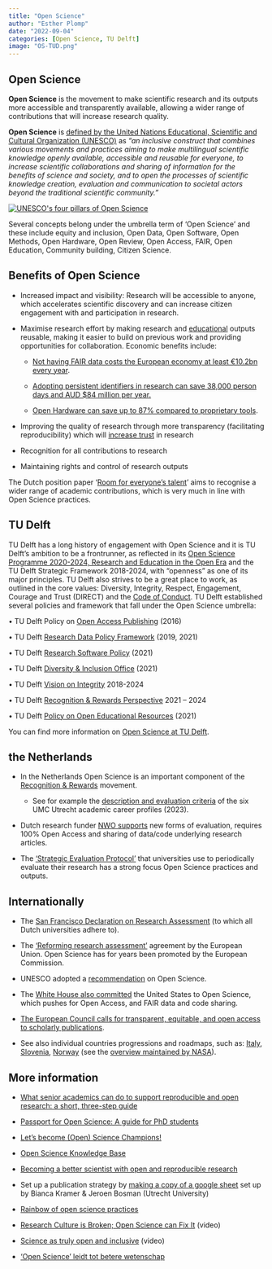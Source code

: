 ```yaml
---
title: "Open Science"
author: "Esther Plomp"
date: "2022-09-04"
categories: [Open Science, TU Delft]
image: "OS-TUD.png"
---
```


## Open Science

**Open Science** is the movement to make scientific research and its outputs more accessible and transparently available, allowing a wider range of contributions that will increase research quality.

**Open Science** is [defined by the United Nations Educational, Scientific and Cultural Organization (UNESCO)](https://unesdoc.unesco.org/ark:/48223/pf0000379949.locale=en) as *"an inclusive construct that combines various movements and practices aiming to make multilingual scientific knowledge openly available, accessible and reusable for everyone, to increase scientific collaborations and sharing of information for the benefits of science and society, and to open the processes of scientific knowledge creation, evaluation and communication to societal actors beyond the traditional scientific community."*

[![UNESCO\'s four pillars of Open Science](images/FAc9xiSXsAkZ7Xq.jpg){fig-alt="According to UNESCO, Open Science has four pillars: Open science infrastructures, Open engagement of societal actors, Open dialogue with other knowledge systems and Open scientific knowledge" fig-align="center"}](https://unesdoc.unesco.org/ark:/48223/pf0000378381.locale=en)

Several concepts belong under the umbrella term of 'Open Science' and these include equity and inclusion, Open Data, Open Software, Open Methods, Open Hardware, Open Review, Open Access, FAIR, Open Education, Community building, Citizen Science.

## Benefits of Open Science

-   Increased impact and visibility: Research will be accessible to anyone, which accelerates scientific discovery and can increase citizen engagement with and participation in research.

-   Maximise research effort by making research and [educational](https://universiteitenvannederland.nl/nl_NL/nieuwsbericht/nieuwsbericht/831-p-hogescholen-universiteiten-en-surf-gaan-em-samenwerken-em-aan-digitale-en-open-leermaterialen-p.html) outputs reusable, making it easier to build on previous work and providing opportunities for collaboration. Economic benefits include:

    -   [Not having FAIR data costs the European economy at least €10.2bn every year](https://publications.europa.eu/resource/cellar/d375368c-1a0a-11e9-8d04-01aa75ed71a1.0001.01/DOC_1).

    -   [Adopting persistent identifiers in research can save 38,000 person days and AUD \$84 million per year.](https://doi.org/10.5281/zenodo.4991733)

    -   [Open Hardware can save up to 87% compared to proprietary tools](https://doi.org/10.1016/j.ohx.2020.e00139).

-   Improving the quality of research through more transparency (facilitating reproducibility) which will [increase trust](https://doi.org/10.1177/09636625221100686) in research

-   Recognition for all contributions to research

-   Maintaining rights and control of research outputs

The Dutch position paper '[Room for everyone's talent](https://www.nwo.nl/sites/nwo/files/media-files/2019-Recognition-Rewards-Position-Paper_EN.pdf)' aims to recognise a wider range of academic contributions, which is very much in line with Open Science practices.

## TU Delft

TU Delft has a long history of engagement with Open Science and it is TU Delft's ambition to be a frontrunner, as reflected in its [Open Science Programme 2020-2024, Research and Education in the Open Era](https://www.tudelft.nl/library/tu-delft-open-science/about-the-programme) and the TU Delft Strategic Framework 2018-2024, with "openness" as one of its major principles. TU Delft also strives to be a great place to work, as outlined in the core values: Diversity, Integrity, Respect, Engagement, Courage and Trust (DIRECT) and the [Code of Conduct](https://d2k0ddhflgrk1i.cloudfront.net/TUDelft/Over_TU_Delft/Strategie/Integriteitsbeleid/COC%20EN.pdf). TU Delft established several policies and framework that fall under the Open Science umbrella:

• TU Delft Policy on [Open Access Publishing](https://d1rkab7tlqy5f1.cloudfront.net/TUDelft/Over_TU_Delft/Strategie/OA_beleid_def_29-1-2016.pdf) (2016)

• TU Delft [Research Data Policy Framework](https://d2k0ddhflgrk1i.cloudfront.net/Library/Themaportalen/RDM/researchdata-framework-policy.pdf) (2019, 2021)

• TU Delft [Research Software Policy](https://doi.org/10.5281/zenodo.4629662) (2021)

• TU Delft [Diversity & Inclusion Office](https://www.tudelft.nl/en/about-tu-delft/strategy/strategy-documents-tu-delft/diversity-policy) (2021)

• TU Delft [Vision on Integrity](https://d1rkab7tlqy5f1.cloudfront.net/TUDelft/Over_TU_Delft/Strategie/Integriteitsbeleid/TU%20Delft%20Vision%20on%20Integrity%202018-2024.pdf) 2018-2024

• TU Delft [Recognition & Rewards Perspective](https://d2k0ddhflgrk1i.cloudfront.net/TUDelft/Over_TU_Delft/Strategie/Erkennen%20en%20Waarderen%20-%20recognition%20and%20reward/TU%20Delft%20Recognition%20and%20Rewards%20perspective%20def.pdf) 2021 -- 2024

• TU Delft [Policy on Open Educational Resources](https://doi.org/10.4233/uuid:68a07efc-fc4d-4a57-8e93-88a3af37465a) (2021)

You can find more information on [Open Science at TU Delft](https://www.tudelft.nl/open-science).

## the Netherlands

-   In the Netherlands Open Science is an important component of the [Recognition & Rewards](https://recognitionrewards.nl/) movement.

    -   See for example the [description and evaluation criteria](https://assets-eu-01.kc-usercontent.com/546dd520-97db-01b7-154d-79bb6d950a2d/5b97a599-5b3c-4727-a995-bc07038dae0b/UMCU%20Academic%20Career%20Profiles_May2023.pdf) of the six UMC Utrecht academic career profiles (2023).

-   Dutch research funder [NWO supports](https://www.nwo.nl/en/open-science) new forms of evaluation, requires 100% Open Access and sharing of data/code underlying research articles.

-   The ['Strategic Evaluation Protocol'](https://www.universiteitenvannederland.nl/files/documenten/Domeinen/Onderzoek/SEP_2021-2027.pdf) that universities use to periodically evaluate their research has a strong focus Open Science practices and outputs.

## Internationally

-   The [San Francisco Declaration on Research Assessment](https://sfdora.org/) (to which all Dutch universities adhere to).

-   The ['Reforming research assessment'](https://research-and-innovation.ec.europa.eu/news/all-research-and-innovation-news/reforming-research-assessment-agreement-now-final-2022-07-20_en) agreement by the European Union. Open Science has for years been promoted by the European Commission.

-   UNESCO adopted a [recommendation](https://en.unesco.org/science-sustainable-future/open-science/recommendation) on Open Science.

-   The [White House also committed](https://cen.acs.org/policy/publishing/White-House-mandates-immediate-open/100/web/2022/08#:~:text=All%20US%20federally%2Dfunded%20research,31%2C%202025.) the United States to Open Science, which pushes for Open Access, and FAIR data and code sharing.

-   [The European Council calls for transparent, equitable, and open access to scholarly publications](https://www.consilium.europa.eu/en/press/press-releases/2023/05/23/council-calls-for-transparent-equitable-and-open-access-to-scholarly-publications/).

-   See also individual countries progressions and roadmaps, such as: [Italy](https://www.linkedin.com/pulse/cnr-roadmap-open-science-italy-andrea-chiarelli/), [Slovenia](https://www.openaire.eu/blogs/slovenia-government-adopted-the-action-plan-for-open-science), [Norway](https://www.uhr.no/en/news-from-uhr/nor-cam-a-toolbox-for-recognition-and-rewards-in-academic-careers.5780.aspx) (see the [overview maintained by NASA](https://github.com/nasa/Transform-to-Open-Science/blob/main/docs/Area4_Moving_To_Openness/global_policies.md)).

## More information

-   [What senior academics can do to support reproducible and open research: a short, three-step guide](https://doi.org/10.31234/osf.io/jyfr7)

-   [Passport for Open Science: A guide for PhD students](https://www.ouvrirlascience.fr/passport-for-open-science-a-practical-guide-for-phd-students/)

-   [Let's become (Open) Science Champions!](https://www.youtube.com/watch?v=IV1aFnPkUSI)

-   [Open Science Knowledge Base](https://how-to-open.science/)

-   [Becoming a better scientist with open and reproducible research](https://lgatto.github.io/open-and-rr-2/)

-   Set up a publication strategy by [making a copy of a google sheet](https://docs.google.com/spreadsheets/d/1ALIr6i-ufawnR1_tZBbF_Io7ihWpLZKBOD0aLhRRp0U/edit) set up by Bianca Kramer & Jeroen Bosman (Utrecht University)

-   [Rainbow of open science practices](https://doi.org/10.5281/zenodo.1147025)

-   [Research Culture is Broken; Open Science can Fix It](https://www.youtube.com/watch?v=c-bemNZ-IqA) (video)

-   [Science as truly open and inclusive](https://youtu.be/64EQuhsAVb0?t=786) (video)

-   ['Open Science' leidt tot betere wetenschap](https://www.universiteitleiden.nl/nieuws/2021/02/open-science-leidt-tot-betere-wetenschap)
